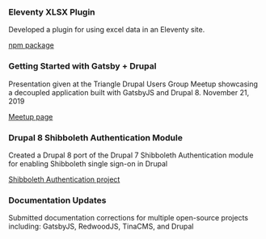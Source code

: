 ### Eleventy XLSX Plugin

Developed a plugin for using excel data in an Eleventy site.

[npm package](https://www.npmjs.com/package/eleventy-plugin-xlsx)

### Getting Started with Gatsby + Drupal

Presentation given at the Triangle Drupal Users Group Meetup showcasing a
decoupled application built with GatsbyJS and Drupal 8. <time dateTime="2019-11-21">November 21, 2019</time>

[Meetup page](https://www.meetup.com/TriDUG/events/twctrlyzpblc/)

### Drupal 8 Shibboleth Authentication Module

Created a Drupal 8 port of the Drupal 7 Shibboleth Authentication module for
enabling Shibboleth single sign-on in Drupal

[Shibboleth Authentication project](https://www.drupal.org/project/shib_auth)

### Documentation Updates

Submitted documentation corrections for multiple open-source projects including:
GatsbyJS, RedwoodJS, TinaCMS, and Drupal

